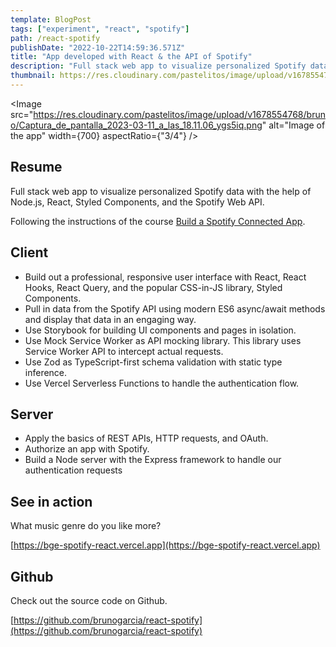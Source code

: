 ```yaml
---
template: BlogPost
tags: ["experiment", "react", "spotify"]
path: /react-spotify
publishDate: "2022-10-22T14:59:36.571Z"
title: "App developed with React & the API of Spotify"
description: "Full stack web app to visualize personalized Spotify data with the help of Node.js, React, Styled Components, and the Spotify Web API"
thumbnail: https://res.cloudinary.com/pastelitos/image/upload/v1678554768/bruno/Captura_de_pantalla_2023-03-11_a_las_18.11.06_ygs5iq.png
---
```



<Image
	src="https://res.cloudinary.com/pastelitos/image/upload/v1678554768/bruno/Captura_de_pantalla_2023-03-11_a_las_18.11.06_ygs5iq.png"
	alt="Image of the app"
	width={700}
	aspectRatio={"3/4"}
/>

## Resume

Full stack web app to visualize personalized Spotify data with the help of Node.js, React, Styled Components, and the Spotify Web API.

Following the instructions of the course [Build a Spotify Connected App](https://www.newline.co/courses/build-a-spotify-connected-app).

## Client

- Build out a professional, responsive user interface with React, React Hooks, React Query, and the popular CSS-in-JS library, Styled Components.
- Pull in data from the Spotify API using modern ES6 async/await methods and display that data in an engaging way.
- Use Storybook for building UI components and pages in isolation.
- Use Mock Service Worker as API mocking library. This library uses Service Worker API to intercept actual requests.
- Use Zod as TypeScript-first schema validation with static type inference.
- Use Vercel Serverless Functions to handle the authentication flow.

## Server

- Apply the basics of REST APIs, HTTP requests, and OAuth.
- Authorize an app with Spotify.
- Build a Node server with the Express framework to handle our authentication requests

## See in action

What music genre do you like more?

[https://bge-spotify-react.vercel.app](https://bge-spotify-react.vercel.app)

## Github

Check out the source code on Github.

[https://github.com/brunogarcia/react-spotify](https://github.com/brunogarcia/react-spotify)
